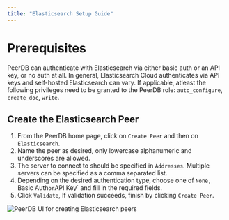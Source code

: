 ```yaml
---
title: "Elasticsearch Setup Guide"
---
```


# Prerequisites
PeerDB can authenticate with Elasticsearch via either basic auth or an API key, or no auth at all. In general, Elasticsearch Cloud authenticates via API keys and self-hosted Elasticsearch can vary. If applicable, atleast the following privileges need to be granted to the PeerDB role: `auto_configure`, `create_doc`, `write`.

## Create the Elasticsearch Peer

1. From the PeerDB home page, click on `Create Peer` and then on `Elasticsearch`. 
3. Name the peer as desired, only lowercase alphanumeric and underscores are allowed.
4. The server to connect to should be specified in `Addresses`. Multiple servers can be specified as a comma separated list.
5. Depending on the desired authentication type, choose one of `None, `Basic Auth` or `API Key` and fill in the required fields.
6. Click `Validate`, If validation succeeds, finish by clicking `Create Peer`.


![PeerDB UI for creating Elasticsearch peers](../images/setup/espeer.png)
